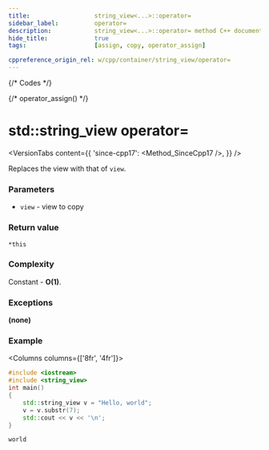 ```yaml
---
title:					string_view<...>::operator=
sidebar_label:			operator=
description:			string_view<...>::operator= method C++ documentation
hide_title:				true
tags:					[assign, copy, operator_assign]

cppreference_origin_rel: w/cpp/container/string_view/operator=
---
```



{/* Codes */}

{/* operator_assign() */}

# std::string_view operator=

<VersionTabs content={{
    'since-cpp17': <Method_SinceCpp17 />,
}} />

Replaces the view with that of `view`.

### Parameters

 - `view` - view to copy

### Return value

`*this`

### Complexity

Constant - **O(1)**.

### Exceptions

**(none)**

### Example

<Columns columns={['8fr', '4fr']}>
<div>

```cpp title='Main.cpp' showLineNumbers
#include <iostream>
#include <string_view>
int main()
{
    std::string_view v = "Hello, world";
    v = v.substr(7);
    std::cout << v << '\n';
}
```

</div>
<div>

```plaintext title="Output"
world
```

</div>
</Columns>
